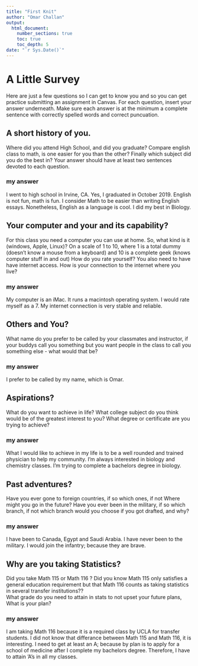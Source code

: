 ```yaml
---
title: "First Knit"
author: "Omar Challan"
output: 
  html_document:
    number_sections: true
    toc: true
    toc_depth: 5
date: "`r Sys.Date()`"   
---
```


# A Little Survey

Here are just a few questions so I can get to know you and so you can get practice submitting an assignment in Canvas.  For each question, insert your answer underneath. Make sure each answer is at the minimum a complete sentence with correctly spelled words and correct puncuation. 

## A short history of you.  
Where did you attend High School, and did you graduate? Compare english class to math, is one easier for you than the other? Finally which subject did you do the best in? Your answer should have at least two sentences devoted to each question.  
  
### my answer     
   
I went to high school in Irvine, CA. Yes, I graduated in October 2019. English is not fun, math is fun. I consider Math to be easier than writing English essays. Nonetheless, English as a language is cool. I did my best in Biology.    


     


## Your computer and your and its capability?  
 For this class  you need a computer you can use at home.  So, what kind is it (windows, Apple, Linux)?  On a scale of 1 to 10, where 1 is a total dummy (doesn't know a mouse from a keyboard) and 10 is a complete geek (knows computer stuff in and out) How do you rate yourself?  You also need to have have internet access. How is your connection to the internet where you live?

### my answer   
    
My computer is an iMac. It runs a macintosh operating system. I would rate myself as a 7. My internet connection is very stable and reliable.  


   

## Others and You?   
What name do you prefer to be called by your classmates and instructor, if your buddys call you something but you want people in the class to call you something else - what would that be? 

### my answer     
       
       
I prefer to be called by my name, which is Omar.   

 




## Aspirations?   
What do you want to achieve in life?  What college subject do you think would be of the greatest interest to you? What degree or certificate are you trying to achieve?

### my answer     
     
What I would like to achieve in my life is to be a well rounded and trained physician to help my community. I'm always interested in biology and chemistry classes. I'm trying to complete a bachelors degree in biology.     
 




## Past adventures?  
Have you ever gone to foreign countries, if so which ones, if not Where might you go in the future?  Have you ever been in the military, if so which branch, if not which branch would you choose if you got drafted, and why?

### my answer        

  I have been to Canada, Egypt and Saudi Arabia. I have never been to the military. I would join the infantry; because they are brave.   
  
   
   
   
  




## Why are you taking Statistics?  
Did you take Math 115 or Math 116 ?  Did you know Math 115 only satisfies a general education requirement but that Math 116 counts as taking statistics in several transfer institutions??  
What grade do you need to attain in stats to not upset your future plans, What is your plan?  
 

### my answer     
    
    
  
I am taking Math 116 because it is a required class by UCLA for transfer students. I did not know that differance between Math 115 and Math 116, it is interesting. I need to get at least an A; because by plan is to apply for a school of medicine after I complete my bachelors degree. Therefore, I have to attain 'A's in all my classes.  

 






  




